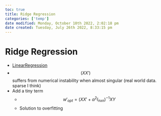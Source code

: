 ```yaml
---
toc: true
title: Ridge Regression
categories: ['temp']
date modified: Monday, October 10th 2022, 2:02:18 pm
date created: Tuesday, July 26th 2022, 8:33:15 pm
---
```


# Ridge Regression
- [LinearRegression](LinearRegression.qmd)
- $$(XX')$$ suffers from numerical instability when almost singular (real world data. sparse I think)
- Add a tiny term
	- $$w'_{opt} = (XX' + \alpha ^2 I_{nxn})^{-1}XY$$
	- Solution to overfitting



